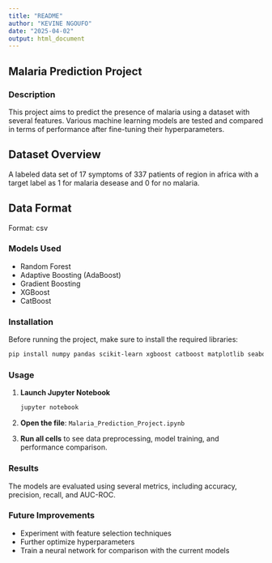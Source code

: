 ```yaml
---
title: "README"
author: "KEVINE NGOUFO"
date: "2025-04-02"
output: html_document
---
```


## Malaria Prediction Project  


### Description  
This project aims to predict the presence of malaria using a dataset with several features. Various machine learning models are tested and compared in terms of performance after fine-tuning their hyperparameters.  

## Dataset Overview
A labeled data set of 17 symptoms of 337 patients of region in africa with a target label as 1 for malaria desease and 0 for no malaria. 

## Data Format


Format: csv 


### Models Used  
- Random Forest  
- Adaptive Boosting (AdaBoost)  
- Gradient Boosting  
- XGBoost  
- CatBoost  

### Installation  
Before running the project, make sure to install the required libraries:  

```bash
pip install numpy pandas scikit-learn xgboost catboost matplotlib seaborn
```

### Usage  

1. **Launch Jupyter Notebook**  
   ```bash
   jupyter notebook
   ```
2. **Open the file**: `Malaria_Prediction_Project.ipynb`  
3. **Run all cells** to see data preprocessing, model training, and performance comparison.  

### Results  
The models are evaluated using several metrics, including accuracy, precision, recall, and AUC-ROC.  

### Future Improvements  
- Experiment with feature selection techniques  
- Further optimize hyperparameters  
- Train a neural network for comparison with the current models  